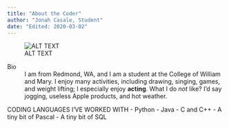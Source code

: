 ```yaml
---
title: "About the Coder"
author: "Jonah Casale, Student"
date: "Edited: 2020-03-02"
---
```


![ALT TEXT](https://upload.wikimedia.org/wikipedia/commons/e/e3/Seattle_Kerry_Park_Skyline.jpg 'Jonah Casale')

Bio
:   I am from Redmond, WA, and I am a student at the College of William and Mary.  I enjoy many activities, including drawing, singing, games, and weight lifting; I especially enjoy **acting**.  What I do _not_ like?  I'd say jogging, useless Apple products, and hot weather. 

CODING LANGUAGES I'VE WORKED WITH
- Python
- Java
- C and C++
- A tiny bit of Pascal
- A tiny bit of SQL







